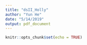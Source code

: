 ```yaml
---
title: "dsII_Holly"
author: "Yun He"
date: "5/14/2019"
output: pdf_document
---
```


```r
knitr::opts_chunk$set(echo = TRUE)

```

